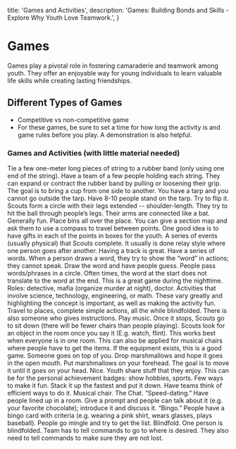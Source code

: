   title: 'Games and Activities',
  description:
    'Games: Building Bonds and Skills - Explore Why Youth Love Teamwork.',
}

# Games
Games play a pivotal role in fostering camaraderie and teamwork among youth. They offer an enjoyable way for young individuals to learn valuable life skills while creating lasting friendships.

## Different Types of Games

- Competitive vs non-competitive game
- For these games, be sure to set a time for how long the activity is and game rules before you play. A demonstration is also helpful.

### Games and Activities (with little material needed)
<Properties>
  <Property name="String with Cup Activity" type="Indoors or Outdoors">
    Tie a few one-meter long pieces of string to a rubber band (only using one end of the string). Have a team of a few people holding each string. They can expand or contract the rubber band by pulling or loosening their grip. The goal is to bring a cup from one side to another.
  </Property>
  <Property name="Shrinking Tarp" type="Indoors or Outdoors">
    You have a tarp and you cannot go outside the tarp. Have 8-10 people stand on the tarp. Try to flip it.
  </Property>
  <Property name="Elephant Ball" type="Indoors or Outdoors">
    Scouts form a circle with their legs extended -- shoulder-length. They try to hit the ball through people’s legs. Their arms are connected like a bat.
  </Property>
  <Property name="Scavenger Hunt" type="Indoors or Outdoors">
    Generally fun. Place bins all over the place. You can give a section map and ask them to use a compass to travel between points. One good idea is to have gifts in each of the points in boxes for the youth.
  </Property>
  <Property name="Obstacle Course" type="Indoors or Outdoors">
    A series of events (usually physical) that Scouts complete. It usually is done relay style where one person goes after another. Having a track is great.
  </Property>
  <Property name="Charades" type="Indoors or Outdoors">
    Have a series of words. When a person draws a word, they try to show the “word” in actions; they cannot speak.
  </Property>
  <Property name="Pictionary" type="Indoors or Outdoors">
    Draw the word and have people guess.
  </Property>
  <Property name="Broken Telephone" type="Indoors or Outdoors">
    People pass words/phrases in a circle. Often times, the word at the start does not translate to the word at the end.
  </Property>
  <Property name="Mafia" type="Indoors or Outdoors">
    This is a great game during the nighttime. Roles: detective, mafia (organize murder at night), doctor.
  </Property>
  <Property name="STEM Activities" type="Indoors or Outdoors">
    Activities that involve science, technology, engineering, or math. These vary greatly and highlighting the concept is important, as well as making the activity fun.
  </Property>
  <Property name="Blind Fold Activity" type="Indoors or Outdoors">
    Travel to places, complete simple actions, all the while blindfolded. There is also someone who gives instructions.
  </Property>
  <Property name="Musical Chairs" type="Indoors or Outdoors">
    Play music. Once it stops, Scouts go to sit down (there will be fewer chairs than people playing).
  </Property>
  <Property name="Objects Game" type="Indoors or Outdoors">
    Scouts look for an object in the room once you say it (E.g. watch, flint). This works best when everyone is in one room. This can also be applied for musical chairs where people have to get the items.
  </Property>
  <Property name="Land Skies" type="Indoors or Outdoors">
    If the equipment exists, this is a good game.
  </Property>
  <Property name="Marshmallow Drop" type="Indoors or Outdoors">
    Someone goes on top of you. Drop marshmallows and hope it goes in the open mouth.
  </Property>
  <Property name="Marshmallow Roll" type="Indoors or Outdoors">
    Put marshmallows on your forehead. The goal is to move it until it goes on your head.
  </Property>
  <Property name="Show and Tell" type="Indoors or Outdoors">
    Nice. Youth share stuff that they enjoy. This can be for the personal achievement badges: show hobbies, sports.
  </Property>
  <Property name="Chair Games" type="Indoors or Outdoors">
    Few ways to make it fun. Stack it up the fastest and put it down. Have teams think of efficient ways to do it. Musical chair.
  </Property>
  <Property name="Icebreaker" type="Indoors or Outdoors">
    The Chat. “Speed-dating.” Have people lined up in a room. Give a prompt and people can talk about it (e.g. your favorite chocolate); introduce it and discuss it. “Bingo.” People have a bingo card with criteria (e.g. wearing a pink shirt, wears glasses, plays baseball). People go mingle and try to get the list. Blindfold. One person is blindfolded. Team has to tell commands to go to where is desired. They also need to tell commands to make sure they are not lost.
  </Property>
</Properties>